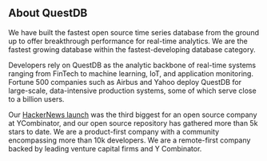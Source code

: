 <h2> About QuestDB</h2>

We have built the fastest open source time series database from the ground up to offer breakthrough performance for
real-time analytics. We are the fastest growing database within the fastest-developing database category.

Developers rely on QuestDB as the analytic backbone of real-time systems ranging from FinTech to machine learning, IoT,
and application monitoring. Fortune 500 companies such as Airbus and Yahoo deploy QuestDB for large-scale,
data-intensive production systems, some of which serve close to a billion users.

Our <a href="https://news.ycombinator.com/item?id=23975807">HackerNews launch</a> was the third biggest for an open
source company at YCombinator, and our open source repository has gathered more than 5k stars to date. We are a
product-first company with a community encompassing more than 10k developers. We are a remote-first company backed by
leading venture capital firms and Y Combinator.
